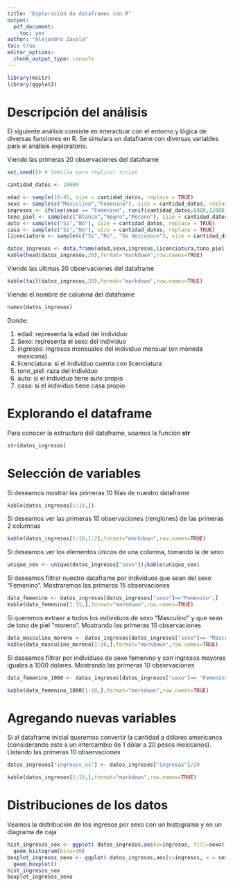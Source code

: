 ```yaml
---
title: "Exploración de dataframes con R"
output: 
  pdf_document: 
    toc: yes
author: "Alejandro Zavala"
toc: true
editor_options: 
  chunk_output_type: console
---
```


```r
library(knitr)
library(ggplot2)
```

\newpage

# Descripción del análisis

El siguiente análisis consiste en interactuar con el entorno y lógica de diversas funciones en R. Se simulara un dataframe con diversas variables para el análisis exploratorio.

Viendo las primeras 20 observaciones del dataframe

```r
set.seed(8) # Semilla para replicar script

cantidad_datos <- 10000

edad <- sample(10:45, size = cantidad_datos, replace = TRUE)
sexo <- sample(c("Masculino","Femenino"), size = cantidad_datos, replace = TRUE)
ingresos <- ifelse(sexo == "Femenino", runif(cantidad_datos,6000,12000), rnorm(cantidad_datos,22000,3500))
tono_piel <- sample(c("Blanco","Negro","Moreno"), size = cantidad_datos, replace = TRUE)
auto <- sample(c("Si","No"), size = cantidad_datos, replace = TRUE)
casa <- sample(c("Si","No"), size = cantidad_datos, replace = TRUE)
licenciatura <- sample(c("Si","No", "Se desconoce"), size = cantidad_datos, replace = TRUE)

datos_ingresos <- data.frame(edad,sexo,ingresos,licenciatura,tono_piel,auto,casa)
kable(head(datos_ingresos,20),format="markdown",row.names=TRUE)
```

\newpage

Viendo las ultimas 20 observaciones del dataframe

```r
kable(tail(datos_ingresos,20),format="markdown",row.names=TRUE)
```

Viendo el nombre de columna del dataframe

```r
names(datos_ingresos)
```

Donde:

1. edad: representa la edad del individuo
2. Sexo: representa el sexo del individuo
3. ingresos: Ingresos mensuales del individuo mensual (en moneda mexicana)
4. licenciatura: si el individuo cuenta con licenciatura
5. tono_piel: raza del individuo
6. auto: si el individuo tiene auto propio
7. casa: si el individuo tiene casa propio

\newpage

# Explorando el dataframe

Para conocer la estructura del dataframe, usamos la función **str**

```r
str(datos_ingresos) 
```

# Selección de variables

Si deseamos mostrar las primeras 10 filas de nuestro dataframe

```r
kable(datos_ingresos[1:10,])
```

\newpage

Si deseamos ver las primeras 10 observaciones (renglones) de las primeras 2 columnas

```r
kable(datos_ingresos[1:10,1:2],format="markdown",row.names=TRUE)
```

Si deseamos ver los elementos únicos de una columna, tomando la de sexo

```r
unique_sex <- unique(datos_ingresos["sexo"]);kable(unique_sex)
```

Si deseamos filtrar nuestro dataframe por individuos que sean del sexo "Femenino". Mostraremos las primeras 15 observaciones

```r
data_femenino <- datos_ingresos[datos_ingresos["sexo"]=="Femenino",]
kable(data_femenino[1:15,],format="markdown",row.names=TRUE)
```

\newpage

Si queremos extraer a todos los individuos de sexo "Masculino" y que sean de tono de piel "moreno". Mostrando las primeras 10 observaciones

```r
data_masculino_moreno <- datos_ingresos[datos_ingresos["sexo"]== "Masculino" & datos_ingresos["tono_piel"]=="Moreno",]
kable(data_masculino_moreno[1:10,],format="markdown",row.names=TRUE)
```

Si deseamos filtrar por individuos de sexo femenino y con ingresos mayores iguales a 1000 dolares. Mostrando las primeras 10 observaciones

```r
data_femenino_1000 <- datos_ingresos[datos_ingresos["sexo"]== "Femenino" & datos_ingresos["ingresos"]>=1000,]

kable(data_femenino_1000[1:10,],format="markdown",row.names=TRUE)
```

\newpage

# Agregando nuevas variables

Si al dataframe inicial queremos convertir la cantidad a dólares americanos (considerando este a un intercambio de 1 dólar a 20 pesos mexicanos). Listando las primeras 10 observaciones

```r
datos_ingresos["ingresos_us"] <- datos_ingresos["ingresos"]/20

kable(datos_ingresos[1:10,],format="markdown",row.names=TRUE)
```

\newpage

# Distribuciones de los datos

Veamos la distribución de los ingresos por sexo con un histograma y en un diagrama de caja

```r
hist_ingresos_sex <- ggplot( datos_ingresos,aes(x=ingresos, fill=sexo)) +
  geom_histogram(bins=30)
boxplot_ingresos_sexo <- ggplot( datos_ingresos,aes(y=ingresos, x = sexo)) +
  geom_boxplot()
hist_ingresos_sex
boxplot_ingresos_sexo
```


